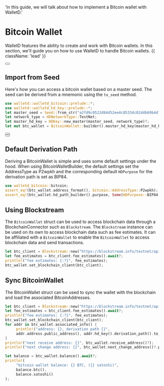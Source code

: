   'In this guide, we will talk about how to implement a Bitcoin wallet with WalletD.'

# Bitcoin Wallet

WalletD features the ability to create and work with Bitcoin wallets.
In this section, we'll guide you on how to use WalletD to handle Bitcoin wallets. {{ className: 'lead' }}

<div className="not-prose">
  <Button
    href="/quickstart/#notes-on-following-the-guides"
    variant="text"
    arrow="right"
    children="Notes on following the guide examples"
  />
</div>

## Import from Seed

 Here's how you can access a bitcoin wallet based on a master seed.
 The seed can be derived from a mnemonic using the `to_seed` method. 

```rust {{ title: 'Example' }}
use walletd::walletd_bitcoin::prelude::*;
use walletd::walletd_hd_key::prelude::*;
let master_seed = Seed::from_str("a2fd9c0522d84d52ee4c8533dc02d4b69b4df9b6255e1af20c9f1d4d691689f2a38637eb1ec778972bf845c32d5ae83c7536999b5666397ac32021b21e0accee")?;
let network_type = HDNetworkType::TestNet;
let master_hd_key = HDKey::new_master(master_seed, network_type)?;
let mut btc_wallet = BitcoinWallet::builder().master_hd_key(master_hd_key).build()?;
```

<div className="not-prose">
  <Button
    href="/mnemonics_guide"
    variant="text"
    arrow="right"
    children="Check out our mnemonics guide for more info on the mnemonic seed"
  />
</div>


<div className="not-prose">
  <Button
    href="/hd_key"
    variant="text"
    arrow="right"
    children="Check out our HD Key guide for more info on the HD key"
  />
</div>

 ## Default Derivation Path

 Deriving a BitcoinWallet is simple and uses some default settings under the hood.
 When using BitcoinWalletBuilder, the default settings set the AddressType as P2wpkh and the corresponding default `HDPurpose` for the derivation path is set as BIP84.

```rust {{ title: 'Example' }}
use walletd_bitcoin::bitcoin;
assert_eq!(btc_wallet.address_format(), bitcoin::AddressType::P2wpkh);
assert_eq!(btc_wallet.hd_path_builder().purpose, Some(HDPurpose::BIP84.to_shortform_num()));
```

 ## Using Blockstream 

 The `BitcoinWallet` struct can be used to access blockchain data through a BlockchainConnector such as `Blockstream`.
 The `Blockstream` instance can be used on its own to access blockchain data such as fee estimates.
 It can be affiliated with a `BitcoinWallet` to enable the `BitcoinWallet` to access blockchain data and send transactions.

```rust {{ title: 'Example' }}
let btc_client = Blockstream::new("https://blockstream.info/testnet/api")?;
let fee_estimates = btc_client.fee_estimates().await?;
println!("fee estimates: {:?}", fee_estimates);
btc_wallet.set_blockchain_client(btc_client);
```

 ## Sync BitcoinWallet

 The BitcoinWallet struct can be used to sync the wallet with the blockchain and load the associated BitcoinAddresses.

```rust {{ title: 'Example' }}
let btc_client = Blockstream::new("https://blockstream.info/testnet/api")?;
let fee_estimates = btc_client.fee_estimates().await?;
println!("fee estimates: {:?}", fee_estimates);
btc_wallet.set_blockchain_client(btc_client);
for addr in btc_wallet.associated_info() {
     println!("address: {}, derivation path {}",
     addr.address.public_address(), addr.hd_key().derivation_path().to_string());
}
println!("next receive address: {}", btc_wallet.receive_address()?);
println!("next change address: {}", btc_wallet.next_change_address()?.public_address());

let balance = btc_wallet.balance().await?;
println!(
     "bitcoin wallet balance: {} BTC, ({} satoshi)",
     balance.btc(),
     balance.satoshi()
);
```